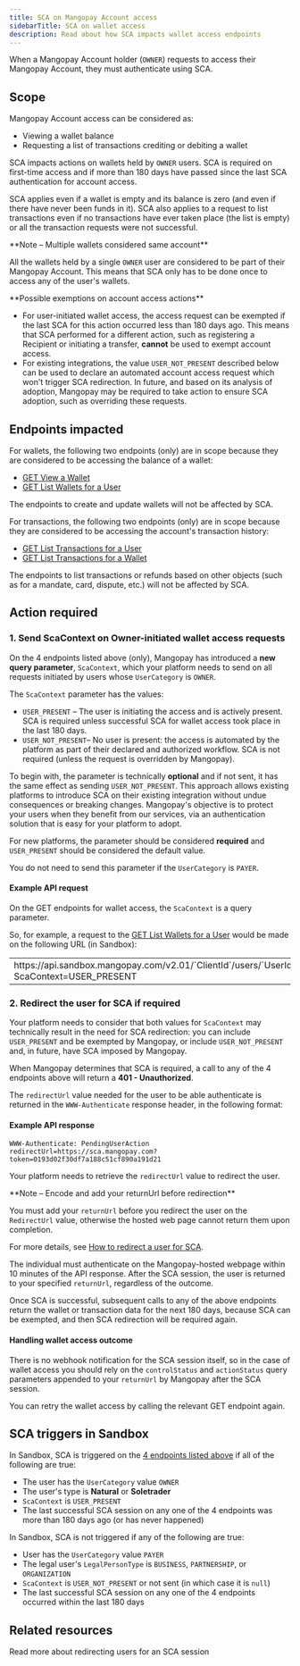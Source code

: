 ```yaml
---
title: SCA on Mangopay Account access 
sidebarTitle: SCA on wallet access
description: Read about how SCA impacts wallet access endpoints
---
```


When a Mangopay Account holder (`OWNER`) requests to access their Mangopay Account, they must authenticate using SCA. 

## Scope

Mangopay Account access can be considered as:

- Viewing a wallet balance
- Requesting a list of transactions crediting or debiting a wallet

SCA impacts actions on wallets held by `OWNER` users. SCA is required on first-time access and if more than 180 days have passed since the last SCA authentication for account access.

SCA applies even if a wallet is empty and its balance is zero (and even if there have never been funds in it). SCA also applies to a request to list transactions even if no transactions have ever taken place (the list is empty) or all the transaction requests were not successful.

<Note>
**Note – Multiple wallets considered same account**

All the wallets held by a single `OWNER` user are considered to be part of their Mangopay Account. This means that SCA only has to be done once to access any of the user's wallets. 
</Note>

<Info>
**Possible exemptions on account access actions**

- For user-initiated wallet access, the access request can be exempted if the last SCA for this action occurred less than 180 days ago. This means that SCA performed for a different action, such as registering a Recipient or initiating a transfer, **cannot** be used to exempt account access.
- For existing integrations, the value `USER_NOT_PRESENT` described below can be used to declare an automated account access request which won't trigger SCA redirection. In future, and based on its analysis of adoption, Mangopay may be required to take action to ensure SCA adoption, such as overriding these requests.
</Info>


## Endpoints impacted

For wallets, the following two endpoints (only) are in scope because they are considered to be accessing the balance of a wallet: 

- [GET View a Wallet](/api-reference/wallets/view-wallet)
- [GET List Wallets for a User](/api-reference/wallets/list-wallets-user)

The endpoints to create and update wallets will not be affected by SCA.

For transactions, the following two endpoints (only) are in scope because they are considered to be accessing the account's transaction history:

- [GET List Transactions for a User](/api-reference/transactions/list-transactions-user)
- [GET List Transactions for a Wallet](/api-reference/transactions/list-transactions-wallet)

The endpoints to list transactions or refunds based on other objects (such as for a mandate, card, dispute, etc.) will not be affected by SCA.

## Action required

### 1. Send ScaContext on Owner-initiated wallet access requests

On the 4 endpoints listed above (only), Mangopay has introduced a **new query parameter**, `ScaContext`, which your platform needs to send on all requests initiated by users whose `UserCategory` is `OWNER`.

The `ScaContext` parameter has the values:

- `USER_PRESENT` – The user is initiating the access and is actively present. SCA is required unless successful SCA for wallet access took place in the last 180 days.
- `USER_NOT_PRESENT`– No user is present: the access is automated by the platform as part of their declared and authorized workflow. SCA is not required (unless the request is overridden by Mangopay).

To begin with, the parameter is technically **optional** and if not sent, it has the same effect as sending `USER_NOT_PRESENT`. This approach allows existing platforms to introduce SCA on their existing integration without undue consequences or breaking changes. Mangopay's objective is to protect your users when they benefit from our services, via an authentication solution that is easy for your platform to adopt.

For new platforms, the parameter should be considered **required** and `USER_PRESENT` should be considered the default value. 

You do not need to send this parameter if the `UserCategory` is `PAYER`.

#### Example API request

On the GET endpoints for wallet access, the `ScaContext` is a query parameter.

So, for example, a request to the [GET List Wallets for a User](/api-reference/wallets/list-wallets-user) would be made on the following URL (in Sandbox):

<table>
<tbody>
<tr>
<td class="table-content no-borders">
https<span>://</span>api.sandbox.mangopay.com/v2.01/`ClientId`/users/`UserId`/wallets?ScaContext=USER_PRESENT
</td>
</tr>
</tbody>
</table> 

### 2. Redirect the user for SCA if required 

Your platform needs to consider that both values for `ScaContext` may technically result in the need for SCA redirection: you can include `USER_PRESENT` and be exempted by Mangopay, or include `USER_NOT_PRESENT` and, in future, have SCA imposed by Mangopay.

When Mangopay determines that SCA is required, a call to any of the 4 endpoints above will return a **401 - Unauthorized**. 

The `redirectUrl` value needed for the user to be able authenticate is returned in the `WWW-Authenticate` response header, in the following format: 

#### Example API response

```HTTP 401 response header
WWW-Authenticate: PendingUserAction redirectUrl=https://sca.mangopay.com?token=0193d02f30df7a188c51cf890a191d21 
```

Your platform needs to retrieve the `redirectUrl` value to redirect the user.

<Note>
**Note – Encode and add your returnUrl before redirection**

You must add your `returnUrl` before you redirect the user on the `RedirectUrl` value, otherwise the hosted web page cannot return them upon completion.

For more details, see [How to redirect a user for SCA](/guides/sca/session#how-to-redirect-a-user-for-sca).
</Note>

The individual must authenticate on the Mangopay-hosted webpage within 10 minutes of the API response. After the SCA session, the user is returned to your specified `returnUrl`, regardless of the outcome.

Once SCA is successful, subsequent calls to any of the above endpoints return the wallet or transaction data for the next 180 days, because SCA can be exempted, and then SCA redirection will be required again.

#### Handling wallet access outcome

There is no webhook notification for the SCA session itself, so in the case of wallet access you should rely on the `controlStatus` and `actionStatus` query parameters appended to your `returnUrl` by Mangopay after the SCA session.

You can retry the wallet access by calling the relevant GET endpoint again.

## SCA triggers in Sandbox

In Sandbox, SCA is triggered on the [4 endpoints listed above](#endpoints-impacted) if all of the following are true:
- The user has the `UserCategory` value `OWNER`  
- The user's type is **Natural** or **Soletrader** 
- `ScaContext` is `USER_PRESENT`
- The last successful SCA session on any one of the 4 endpoints was more than 180 days ago (or has never happened)

In Sandbox, SCA is not triggered if any of the following are true:
- User has the `UserCategory` value `PAYER`
- The legal user's `LegalPersonType` is `BUSINESS`, `PARTNERSHIP`, or `ORGANIZATION`
- `ScaContext` is `USER_NOT_PRESENT` or not sent (in which case it is `null`)
- The last successful SCA session on any one of the 4 endpoints occurred within the last 180 days

## Related resources

<CardGroup cols={2}>
<Card
  title="SCA session"
  href="/guides/sca/session"
>
Read more about redirecting users for an SCA session
</Card>
</CardGroup>